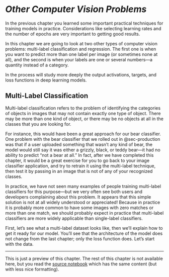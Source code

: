 # *Other Computer Vision Problems*  {#sec-multicat}

In the previous chapter you learned some important practical techniques for training models in practice. Considerations like selecting learning rates and the number of epochs are very important to getting good results.

In this chapter we are going to look at two other types of computer vision problems: multi-label classification and regression. The first one is when you want to predict more than one label per image (or sometimes none at all), and the second is when your labels are one or several numbers—a quantity instead of a category.

In the process will study more deeply the output activations, targets, and loss functions in deep learning models.

## Multi-Label Classification

Multi-label classification refers to the problem of identifying the categories of objects in images that may not contain exactly one type of object. There may be more than one kind of object, or there may be no objects at all in the classes that you are looking for.

For instance, this would have been a great approach for our bear classifier. One problem with the bear classifier that we rolled out in @sec-production was that if a user uploaded something that wasn't any kind of bear, the model would still say it was either a grizzly, black, or teddy bear—it had no ability to predict "not a bear at all." In fact, after we have completed this chapter, it would be a great exercise for you to go back to your image classifier application, and try to retrain it using the multi-label technique, then test it by passing in an image that is not of any of your recognized classes.

In practice, we have not seen many examples of people training multi-label classifiers for this purpose—but we very often see both users and developers complaining about this problem. It appears that this simple solution is not at all widely understood or appreciated! Because in practice it is probably more common to have some images with zero matches or more than one match, we should probably expect in practice that multi-label classifiers are more widely applicable than single-label classifiers.

First, let's see what a multi-label dataset looks like, then we'll explain how to get it ready for our model. You'll see that the architecture of the model does not change from the last chapter; only the loss function does. Let's start with the data.

---

This is just a preview of this chapter. The rest of this chapter is not available here, but you read the [source notebook](https://github.com/fastai/fastbook/) which has the same content (but with less nice formatting).

